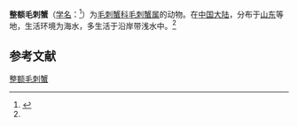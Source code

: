 {{Speciesbox
| name = 整额毛刺蟹<br />''Pilumnus integifrons''
| status = 
| status_system = 
| image = 
| genus = Pilumnus
| species = integifrons
| authority = (Shen, 1948)<ref name='id11828'>{{cite web| url =http://www.bioinfo.cn/db05/BjdwSpecies.php?action=view&id=11828| title =整额毛刺蟹| work =《中国动物物种编目数据库》| publisher =中国科学院微生物研究所| author =中国科学院动物研究所| accessdate =2009-04-28| deadurl =yes| archiveurl =https://web.archive.org/web/20160305023839/http://www.bioinfo.cn/db05/BjdwSpecies.php?action=view&id=11828| archivedate =2016-03-05}}</ref>
}}

'''整额毛刺蟹'''（[[学名|学名]]：{{lang|la|'''''Pilumnus integifrons'''''}}<ref name="WoRMS_442521">{{Cite WoRMS |author=Peter Davie |year=2011 |title=''Pilumnus integifrons'' Shen, 1948  |id=442521 |accessdate=2014-03-31 |language=en }}</ref>）为[[毛刺蟹科|毛刺蟹科]][[毛刺蟹属|毛刺蟹属]]的动物。在[[中国大陆|中国大陆]]，分布于[[山东|山东]]等地，生活环境为海水，多生活于沿岸带浅水中。<ref name='id11828'/>

== 参考文献 ==
{{reflist}}

{{Wikispecies|Pilumnus interifrontus}}
{{Taxonbar|from=Q14106290}}

[[Category:毛刺蟹属|整额毛刺蟹]]


{{螃蟹小作品}}